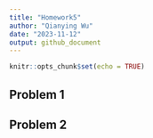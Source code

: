 ```yaml
---
title: "Homework5"
author: "Qianying Wu"
date: "2023-11-12"
output: github_document
---
```


```r
knitr::opts_chunk$set(echo = TRUE)
```

## Problem 1



## Problem 2
```r



```